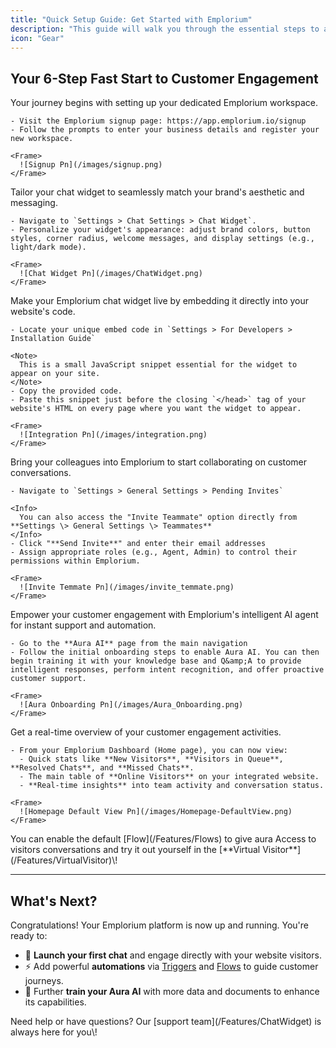```yaml
---
title: "Quick Setup Guide: Get Started with Emplorium"
description: "This guide will walk you through the essential steps to activate your Emplorium workspace, customize your chat widget, and bring your team on board."
icon: "Gear"
---
```


## Your 6-Step Fast Start to Customer Engagement

<Steps>
  <Step title="Step 1: Create Your Emplorium Account">
    Your journey begins with setting up your dedicated Emplorium workspace.

    - Visit the Emplorium signup page: https://app.emplorium.io/signup
    - Follow the prompts to enter your business details and register your new workspace.

    <Frame>
      ![Signup Pn](/images/signup.png)
    </Frame>
  </Step>
  <Step title="Step 2: Customize Your Chat Widget">
    Tailor your chat widget to seamlessly match your brand's aesthetic and messaging.

    - Navigate to `Settings > Chat Settings > Chat Widget`.
    - Personalize your widget's appearance: adjust brand colors, button styles, corner radius, welcome messages, and display settings (e.g., light/dark mode).

    <Frame>
      ![Chat Widget Pn](/images/ChatWidget.png)
    </Frame>
  </Step>
  <Step title="Step 3: Install the Widget on Your Website">
    Make your Emplorium chat widget live by embedding it directly into your website's code.

    - Locate your unique embed code in `Settings > For Developers > Installation Guide`

    <Note>
      This is a small JavaScript snippet essential for the widget to appear on your site.
    </Note>
    - Copy the provided code.
    - Paste this snippet just before the closing `</head>` tag of your website's HTML on every page where you want the widget to appear.

    <Frame>
      ![Integration Pn](/images/integration.png)
    </Frame>
  </Step>
  <Step title="Step 4: Invite Your Team Members">
    Bring your colleagues into Emplorium to start collaborating on customer conversations.

    - Navigate to `Settings > General Settings > Pending Invites`

    <Info>
      You can also access the "Invite Teammate" option directly from **Settings \> General Settings \> Teammates**
    </Info>
    - Click "**Send Invite**" and enter their email addresses
    - Assign appropriate roles (e.g., Agent, Admin) to control their permissions within Emplorium.

    <Frame>
      ![Invite Temmate Pn](/images/invite_temmate.png)
    </Frame>
  </Step>
  <Step title="Step 5: Set Up Aura AI">
    Empower your customer engagement with Emplorium's intelligent AI agent for instant support and automation.

    - Go to the **Aura AI** page from the main navigation
    - Follow the initial onboarding steps to enable Aura AI. You can then begin training it with your knowledge base and Q&amp;A to provide intelligent responses, perform intent recognition, and offer proactive customer support.

    <Frame>
      ![Aura Onboarding Pn](/images/Aura_Onboarding.png)
    </Frame>
  </Step>
  <Step title="Step 6: Explore Your Dashboard">
    Get a real-time overview of your customer engagement activities.

    - From your Emplorium Dashboard (Home page), you can now view:
      - Quick stats like **New Visitors**, **Visitors in Queue**, **Resolved Chats**, and **Missed Chats**.  
      - The main table of **Online Visitors** on your integrated website. 
      - **Real-time insights** into team activity and conversation status.

    <Frame>
      ![Homepage Default View Pn](/images/Homepage-DefaultView.png)
    </Frame>
  </Step>
  <Step title="Step 7 (Optional): Assign Aura to responde to your visitors messages">
    You can enable the default [Flow](/Features/Flows) to give aura Access to visitors conversations and try it out yourself in the [**Virtual Visitor**](/Features/VirtualVisitor)\!
  </Step>
</Steps>

---

## What's Next?

Congratulations\! Your Emplorium platform is now up and running. You're ready to:

- 🚀 **Launch your first chat** and engage directly with your website visitors.
- ⚡️ Add powerful **automations** via [Triggers](/Features/Triggers) and [Flows](/Features/Flows) to guide customer journeys.
- 🧠 Further **train your Aura AI** with more data and documents to enhance its capabilities.

<Check>
  Need help or have questions? Our [support team](/Features/ChatWidget) is always here for you\!
</Check>
